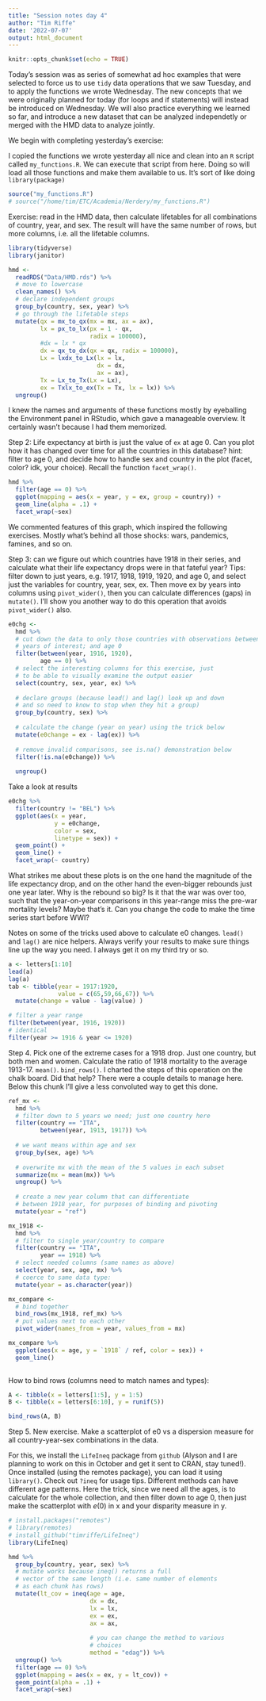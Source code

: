 ```yaml
---
title: "Session notes day 4"
author: "Tim Riffe"
date: '2022-07-07'
output: html_document
---
```


```r
knitr::opts_chunk$set(echo = TRUE)
```

Today's session was as series of somewhat ad hoc examples that were selected to force us to use `tidy` data operations that we saw Tuesday, and to apply the functions we wrote Wednesday. The new concepts that we were originally planned for today (for loops and if statements) will instead be introduced on Wednesday. We will also practice everything we learned so far, and introduce a new dataset that can be analyzed independetly or merged with the HMD data to analyze jointly.

We begin with completing yesterday's exercise:

I copied the functions we wrote yesterday all nice and clean into an `R` script called `my_functions.R`. We can execute that script from here. Doing so will load all those functions and make them available to us. It's sort of like doing `library(package)`
```r
source("my_functions.R")
# source("/home/tim/ETC/Academia/Nerdery/my_functions.R")
```

Exercise: read in the HMD data, then calculate lifetables for all combinations of country, year, and sex. The result will have the same number of rows, but more columns, i.e. all the lifetable columns.
```r
library(tidyverse)
library(janitor)

hmd <- 
  readRDS("Data/HMD.rds") %>% 
  # move to lowercase
  clean_names() %>% 
  # declare independent groups
  group_by(country, sex, year) %>% 
  # go through the lifetable steps
  mutate(qx = mx_to_qx(mx = mx, ax = ax),
         lx = px_to_lx(px = 1 - qx, 
                       radix = 100000),
         #dx = lx * qx
         dx = qx_to_dx(qx = qx, radix = 100000),
         Lx = lxdx_to_Lx(lx = lx, 
                         dx = dx, 
                         ax = ax),
         Tx = Lx_to_Tx(Lx = Lx),
         ex = Txlx_to_ex(Tx = Tx, lx = lx)) %>% 
  ungroup()

```
I knew the names and arguments of these functions mostly by eyeballing the Environment panel in RStudio, which gave a manageable overview. It certainly wasn't because I had them memorized.

Step 2: Life expectancy at birth is just the value of `ex` at age 0. Can you plot how it has changed over time for all the countries in this database? hint: filter to age 0, and decide how to handle sex and country in the plot (facet, color? idk, your choice). Recall the function `facet_wrap()`.

```r
hmd %>% 
  filter(age == 0) %>% 
  ggplot(mapping = aes(x = year, y = ex, group = country)) +
  geom_line(alpha = .1) +
  facet_wrap(~sex)
```
We commented features of this graph, which inspired the following exercises. Mostly what's behind all those shocks: wars, pandemics, famines, and so on.


Step 3: can we figure out which countries have 1918 in their series, and calculate what their life expectancy drops were in that fateful year? Tips:
filter down to just years, e.g. 1917, 1918, 1919, 1920, and age 0, and select just the variables for country, year, sex, ex. Then move ex by years into columns using `pivot_wider()`, then you can calculate differences (gaps) in `mutate()`. I'll show you another way to do this operation that avoids `pivot_wider()` also.

```r
e0chg <-
  hmd %>% 
  # cut down the data to only those countries with observations between the 
  # years of interest; and age 0
  filter(between(year, 1916, 1920),
         age == 0) %>% 
  # select the interesting columns for this exercise, just
  # to be able to visually examine the output easier
  select(country, sex, year, ex) %>% 
  
  # declare groups (because lead() and lag() look up and down 
  # and so need to know to stop when they hit a group)
  group_by(country, sex) %>% 
  
  # calculate the change (year on year) using the trick below
  mutate(e0change = ex - lag(ex)) %>% 
  
  # remove invalid comparisons, see is.na() demonstration below
  filter(!is.na(e0change)) %>% 
  
  ungroup()
```

Take a look at results
```r
e0chg %>% 
  filter(country != "BEL") %>% 
  ggplot(aes(x = year, 
             y = e0change, 
             color = sex,
             linetype = sex)) +
  geom_point() +
  geom_line() +
  facet_wrap(~ country)
```
What strikes me about these plots is on the one hand the magnitude of the life expectancy drop, and on the other hand the even-bigger rebounds just one year later. Why is the rebound so big? Is it that the war was over too, such that the year-on-year comparisons in this year-range miss the pre-war mortality levels? Maybe that's it. Can you change the code to make the time series start before WWI?

Notes on some of the tricks used above to calculate e0 changes. `lead()` and `lag()` are nice helpers. Always verify your results to make sure things line up the way you need. I always get it on my third try or so.
```r
a <- letters[1:10]
lead(a)
lag(a)
tab <- tibble(year = 1917:1920,
              value = c(65,59,66,67)) %>% 
  mutate(change = value - lag(value) ) 

# filter a year range
filter(between(year, 1916, 1920))
# identical
filter(year >= 1916 & year <= 1920)
```

Step 4. Pick one of the extreme cases for a 1918 drop. Just one country, but both men and women. Calculate the ratio of 1918 mortality to the average 1913-17. `mean()`. `bind_rows()`. I charted the steps of this operation on the chalk board. Did that help? There were a couple details to manage here. Below this chunk I'll give a less convoluted way to get this done.


```r
ref_mx <-
  hmd %>% 
  # filter down to 5 years we need; just one country here
  filter(country == "ITA",
         between(year, 1913, 1917)) %>% 
  
  # we want means within age and sex
  group_by(sex, age) %>% 
  
  # overwrite mx with the mean of the 5 values in each subset
  summarize(mx = mean(mx)) %>% 
  ungroup() %>% 
  
  # create a new year column that can differentiate
  # between 1918 year, for purposes of binding and pivoting
  mutate(year = "ref")

mx_1918 <-
  hmd %>% 
  # filter to single year/country to compare
  filter(country == "ITA",
         year == 1918) %>% 
  # select needed columns (same names as above)
  select(year, sex, age, mx) %>% 
  # coerce to same data type:
  mutate(year = as.character(year))

mx_compare <-
  # bind together
  bind_rows(mx_1918, ref_mx) %>% 
  # put values next to each other
  pivot_wider(names_from = year, values_from = mx)

mx_compare %>% 
  ggplot(aes(x = age, y = `1918` / ref, color = sex)) +
  geom_line()
 
```


How to bind rows (columns need to match names and types):
```r
A <- tibble(x = letters[1:5], y = 1:5)
B <- tibble(x = letters[6:10], y = runif(5))

bind_rows(A, B)
```

Step 5. New exercise. Make a scatterplot of e0 vs a dispersion measure for all country-year-sex combinations in the data.

For this, we install the `LifeIneq` package from `github` (Alyson and I are planning to work on this in October and get it sent to CRAN, stay tuned!). Once installed (using the remotes package), you can load it using `library()`. Check out `?ineq` for usage tips. Different methods can have different age patterns. Here the trick, since we need all the ages, is to calculate for the whole collection, and then filter down to age 0, then just make the scatterplot with $e(0)$ in x and your disparity measure in y.

```r
# install.packages("remotes")
# library(remotes)
# install_github("timriffe/LifeIneq")
library(LifeIneq)

hmd %>% 
  group_by(country, year, sex) %>% 
  # mutate works because ineq() returns a full 
  # vector of the same length (i.e. same number of elements
  # as each chunk has rows)
  mutate(lt_cov = ineq(age = age, 
                       dx = dx, 
                       lx = lx, 
                       ex = ex, 
                       ax = ax, 
                       
                       # you can change the method to various
                       # choices
                       method = "edag")) %>% 
  ungroup() %>% 
  filter(age == 0) %>% 
  ggplot(mapping = aes(x = ex, y = lt_cov)) +
  geom_point(alpha = .1) +
  facet_wrap(~sex)

```
